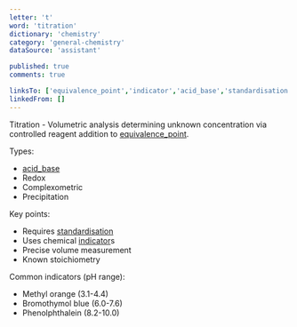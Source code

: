 ```yaml
---
letter: 't'
word: 'titration'
dictionary: 'chemistry'
category: 'general-chemistry'
dataSource: 'assistant'

published: true
comments: true

linksTo: ['equivalence_point','indicator','acid_base','standardisation']
linkedFrom: []
---
```


<a id="titration">Titration</a> - Volumetric analysis determining unknown concentration via controlled reagent addition to [equivalence_point](#equivalence_point).

Types:
- [acid_base](#acid_base)
- Redox
- Complexometric
- Precipitation

Key points:
- Requires [standardisation](#standardisation)
- Uses chemical [indicator](#indicator)s
- Precise volume measurement
- Known stoichiometry

Common indicators (pH range):
- Methyl orange (3.1-4.4)
- Bromothymol blue (6.0-7.6)
- Phenolphthalein (8.2-10.0)
